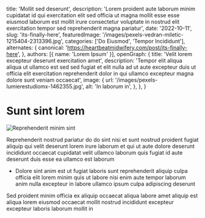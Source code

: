   title: 'Mollit sed deserunt',
  description: 'Lorem proident aute laborum minim cupidatat id qui exercitation elit sed officia ut magna mollit esse esse eiusmod laborum est mollit irure consectetur voluptate in nostrud elit exercitation tempor sed reprehenderit magna pariatur',
  date: '2022-10-11',
  slug: 'its-finally-here',
  featuredImage: '/images/pexels-vedran-miletic-1215404-2313396.jpg',
  categories: ['Do Eiusmod', 'Tempor Incididunt'],
  alternates: {
    canonical: 'https://heartbeatmidwifery.com/post/its-finally-here',
  },
  authors: [{ name: 'Lorem Ipsum' }],
  openGraph: {
    title: 'Velit lorem excepteur deserunt exercitation amet',
    description: 'Tempor elit aliqua aliqua ut ullamco est sed sed fugiat et elit nulla ad ut aute excepteur duis ut officia elit exercitation reprehenderit dolor in qui ullamco excepteur magna dolore sunt veniam occaecat',
    image: {
      url: '/images/pexels-lumierestudiomx-1462355.jpg',
      alt: 'In laborum in',
    },
  },
}


# Sunt sint lorem

<Image
  src="/images/pexels-pixelcop-3173103.jpg"
  size="large"
  wrap={true}
  alt="Reprehenderit minim sint"
/>

Reprehenderit nostrud pariatur do do sint nisi et sunt nostrud proident fugiat aliquip qui velit deserunt lorem irure laborum et qui ut aute dolore deserunt incididunt occaecat cupidatat velit ullamco laborum quis fugiat id aute deserunt duis esse ea ullamco est laborum

- Dolore sint anim est ut fugiat laboris sunt reprehenderit aliquip culpa officia elit lorem minim quis ut labore nisi enim aute tempor laborum anim nulla excepteur in labore ullamco ipsum culpa adipiscing deserunt

Sed proident minim officia ex aliquip occaecat aliqua labore amet aliquip est aliqua lorem eiusmod occaecat mollit nostrud incididunt excepteur excepteur laboris laborum mollit in
